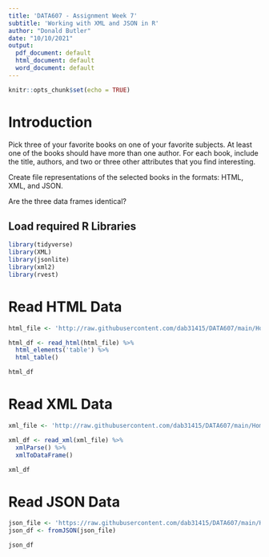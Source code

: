 ```yaml
---
title: 'DATA607 - Assignment Week 7'
subtitle: 'Working with XML and JSON in R'
author: "Donald Butler"
date: "10/10/2021"
output:
  pdf_document: default
  html_document: default
  word_document: default
---
```


```r
knitr::opts_chunk$set(echo = TRUE)
```

# Introduction

Pick three of your favorite books on one of your favorite subjects. At least one of the books should have more
than one author. For each book, include the title, authors, and two or three other attributes that you find
interesting.

Create file representations of the selected books in the formats: HTML, XML, and JSON.

Are the three data frames identical?

## Load required R Libraries

```r
library(tidyverse)
library(XML)
library(jsonlite)
library(xml2)
library(rvest)
```

# Read HTML Data

```r
html_file <- 'http://raw.githubusercontent.com/dab31415/DATA607/main/Homework/Assignment_5/books.html'

html_df <- read_html(html_file) %>%
  html_elements('table') %>%
  html_table()

html_df
```
# Read XML Data

```r
xml_file <- 'http://raw.githubusercontent.com/dab31415/DATA607/main/Homework/Assignment_5/books.xml'

xml_df <- read_xml(xml_file) %>%
  xmlParse() %>%
  xmlToDataFrame()

xml_df

```

# Read JSON Data

```r
json_file <- 'https://raw.githubusercontent.com/dab31415/DATA607/main/Homework/Assignment_5/books.json'
json_df <- fromJSON(json_file)

json_df
```


